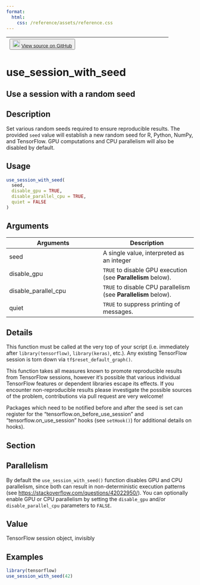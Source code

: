 ```yaml
---
format:
  html:
    css: /reference/assets/reference.css
---
```


| <button class="button"> ![](/reference/assets/GitHub-Mark-32px.png){width="20"} [View source on GitHub](https://github.com/rstudio/tensorflow//blob/main/R/seed.R#L47) </button> |
|:------------------------------:|:--------------------------------------:|

# use_session_with_seed

## Use a session with a random seed

## Description
Set various random seeds required to ensure reproducible results. The provided `seed` value will establish a new random seed for R, Python, NumPy, and TensorFlow. GPU computations and CPU parallelism will also be disabled by default. 


## Usage
```r
use_session_with_seed( 
  seed, 
  disable_gpu = TRUE, 
  disable_parallel_cpu = TRUE, 
  quiet = FALSE 
) 
```

## Arguments
|Arguments|Description|
|---|---|
| seed | A single value, interpreted as an integer |
| disable_gpu | `TRUE` to disable GPU execution (see **Parallelism** below). |
| disable_parallel_cpu | `TRUE` to disable CPU parallelism (see **Parallelism** below). |
| quiet | `TRUE` to suppress printing of messages. |

## Details

This function must be called at the very top of your script (i.e. immediately after `library(tensorflow)`, `library(keras)`, etc.). Any existing TensorFlow session is torn down via `tf$reset_default_graph()`. 

This function takes all measures known to promote reproducible results from TensorFlow sessions, however it's possible that various individual TensorFlow features or dependent libraries escape its effects. If you encounter non-reproducible results please investigate the possible sources of the problem, contributions via pull request are very welcome! 

Packages which need to be notified before and after the seed is set can register for the "tensorflow.on_before_use_session" and "tensorflow.on_use_session" hooks (see `setHook()`) for additional details on hooks). 

## Section

## Parallelism

 By default the `use_session_with_seed()` function disables GPU and CPU parallelism, since both can result in non-deterministic execution patterns (see [https://stackoverflow.com/questions/42022950/](https://stackoverflow.com/questions/42022950/)). You can optionally enable GPU or CPU parallelism by setting the `disable_gpu` and/or `disable_parallel_cpu` parameters to `FALSE`. 

## Value
TensorFlow session object, invisibly 


## Examples
```r
library(tensorflow) 
use_session_with_seed(42) 
```


